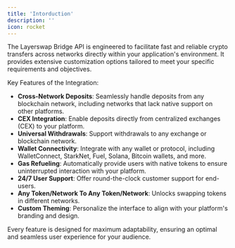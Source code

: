 ```yaml
---
title: 'Intorduction'
description: ''
icon: rocket
---
```


The Layerswap Bridge API is engineered to facilitate fast and reliable crypto transfers across networks directly within your application's environment. It provides extensive customization options tailored to meet your specific requirements and objectives.

Key Features of the Integration:

- **Cross-Network Deposits**: Seamlessly handle deposits from any blockchain network, including networks that lack native support on other platforms.
- **CEX Integration**: Enable deposits directly from centralized exchanges (CEX) to your platform.
- **Universal Withdrawals**: Support withdrawals to any exchange or blockchain network.
- **Wallet Connectivity**: Integrate with any wallet or protocol, including WalletConnect, StarkNet, Fuel, Solana, Bitcoin wallets, and more.
- **Gas Refueling**: Automatically provide users with native tokens to ensure uninterrupted interaction with your platform.
- **24/7 User Support**: Offer round-the-clock customer support for end-users.
- **Any Token/Network To Any Token/Network**: Unlocks swapping tokens in different networks.
- **Custom Theming**: Personalize the interface to align with your platform's branding and design.

Every feature is designed for maximum adaptability, ensuring an optimal and seamless user experience for your audience.